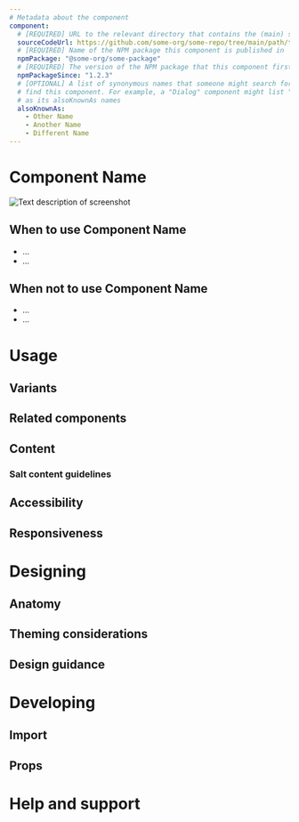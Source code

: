 ```yaml
---
# Metadata about the component
component:
  # [REQUIRED] URL to the relevant directory that contains the (main) source code for this component
  sourceCodeUrl: https://github.com/some-org/some-repo/tree/main/path/to/component-name/
  # [REQUIRED] Name of the NPM package this component is published in
  npmPackage: "@some-org/some-package"
  # [REQUIRED] The version of the NPM package that this component first appeared in
  npmPackageSince: "1.2.3"
  # [OPTIONAL] A list of synonymous names that someone might search for when trying
  # find this component. For example, a "Dialog" component might list "Modal" and "Prompt"
  # as its alsoKnownAs names
  alsoKnownAs:
    - Other Name
    - Another Name
    - Different Name
---
```


# Component Name

<!-- Example image here of the default/most common usage -->

![Text description of screenshot](./path/to/screenshot.jpg)

<!-- Introductory text that briefly explains the purpose of the component and anything else of note. -->

## When to use Component Name

<!-- Bulleted list of scenarios in which this component can be used  -->

- ...
- ...

## When not to use Component Name

<!-- Bulleted list of scenarios where this component is not appropriate. Where possible, include a link to an alternative component that should be used in it's place -->

- ...
- ...

# Usage

<!-- This tab contains all the information on how all possible variants of the component can be used under the following headings    -->

## Variants

<!-- A visual list of all the available variants of the component, each example will have a corresponding code sample and some introductory/explanatory text    -->

## Related components

<!-- A bulleted list of any related components (links) along with an explanation of how they are related    -->

## Content

<!-- Add any component-specific content guidance here, use visual examples where appropriate.    -->

### Salt content guidelines

<!-- Link out to the content guidelines section of the site.    -->

## Accessibility

<!-- Describe any considerations the users may need to take into account when using the component.    -->

## Responsiveness

<!-- Describe how the component behaves in responsive situations, and any limitations/restrictions.   -->

# Designing

## Anatomy

<!-- Insert a visual anatomy diagram with an accompanying paragraph if required.   -->

## Theming considerations

<!-- Describe how Salt characteristics and theming impact the component, and any modifications that can be made.   -->

## Design guidance

<!-- Add a bulleted list of any other design-related guidance the user may need to consider.   -->

# Developing

## Import

<!-- Add a code sample of the API call required to import this component into your application.   -->

## Props

<!-- Insert a table of the props for this component in the following format:
   
| Prop  | Description | Data type | Default  | Mandatory (?)  |
|-------|-------------|-----------|----------|----------------|
|       |             |           |          |                |
|       |             |           |          |                |
|       |             |           |          |                |

-->

# Help and support

<!-- Insert the standard block containing information on where users can get more support   -->
